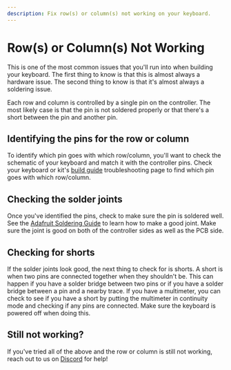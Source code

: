 ```yaml
---
description: Fix row(s) or column(s) not working on your keyboard.
---
```


# Row(s) or Column(s) Not Working

This is one of the most common issues that you'll run into when building your keyboard. The first thing to know is that this is almost always a hardware issue. The second thing to know is that it's almost always a soldering issue.

Each row and column is controlled by a single pin on the controller. The most likely case is that the pin is not soldered properly or that there's a short between the pin and another pin.

## Identifying the pins for the row or column

To identify which pin goes with which row/column, you'll want to check the schematic of your keyboard and match it with the controller pins. Check your keyboard or kit's [build guide](/build-guides) troubleshooting page to find which pin goes with which row/column.

## Checking the solder joints

Once you've identified the pins, check to make sure the pin is soldered well. See the [Adafruit Soldering Guide](https://learn.adafruit.com/adafruit-guide-excellent-soldering/making-a-good-solder-joint) to learn how to make a good joint. Make sure the joint is good on both of the controller sides as well as the PCB side.

## Checking for shorts

If the solder joints look good, the next thing to check for is shorts. A short is when two pins are connected together when they shouldn't be. This can happen if you have a solder bridge between two pins or if you have a solder bridge between a pin and a nearby trace. If you have a multimeter, you can check to see if you have a short by putting the multimeter in continuity mode and checking if any pins are connected. Make sure the keyboard is powered off when doing this.

## Still not working?

If you've tried all of the above and the row or column is still not working, reach out to us on [Discord](https://keebd.com/discord) for help!
